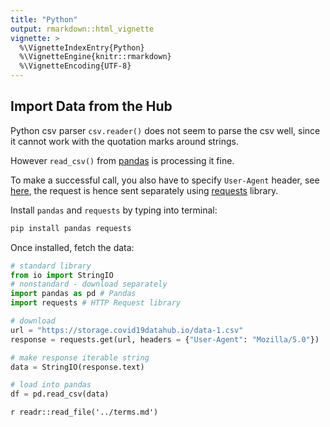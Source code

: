 ```yaml
---
title: "Python"
output: rmarkdown::html_vignette
vignette: >
  %\VignetteIndexEntry{Python}
  %\VignetteEngine{knitr::rmarkdown}
  %\VignetteEncoding{UTF-8}
---
```


## Import Data from the Hub

Python csv parser `csv.reader()` does not seem to parse the csv well,
since it cannot work with the quotation marks around strings.

However `read_csv()` from [pandas](https://pandas.pydata.org/) is processing it fine.

To make a successful call, you also have to specify `User-Agent` header, see [here](https://datascience.stackexchange.com/questions/49751/read-csv-file-directly-from-url-how-to-fix-a-403-forbidden-error), the request is hence sent separately using [requests](https://requests.readthedocs.io/en/master/) library.

Install `pandas` and `requests` by typing into terminal:

```bash
pip install pandas requests
```

Once installed, fetch the data:

```python
# standard library
from io import StringIO
# nonstandard - download separately
import pandas as pd # Pandas
import requests # HTTP Request library

# download
url = "https://storage.covid19datahub.io/data-1.csv"
response = requests.get(url, headers = {"User-Agent": "Mozilla/5.0"})

# make response iterable string
data = StringIO(response.text)

# load into pandas
df = pd.read_csv(data)
```

`r readr::read_file('../terms.md')`
